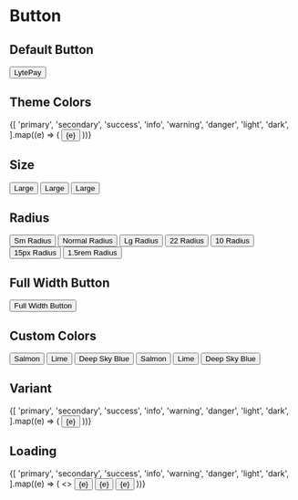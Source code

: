 
<Meta title="Actions/Button" />

# Button

## Default Button

<Canvas>
	<Story name="Default">
		<Button>LytePay</Button>
	</Story>
</Canvas>

## Theme Colors

<Canvas>
	<Story name="Colors">
		{[
			'primary',
			'secondary',
			'success',
			'info',
			'warning',
			'danger',
			'light',
			'dark',
		].map((e) => (
			<Button key={e} color={e}>
				{e}
			</Button>
		))}
	</Story>
</Canvas>

## Size

<Canvas>
	<Story name="Sizes">
		<Button size="sm">Large</Button>
		<Button>Large</Button>
		<Button size="lg">Large</Button>
	</Story>
</Canvas>

## Radius

<Canvas>
	<Story name="Radius">
		<Button radius="sm">Sm Radius</Button>
		<Button>Normal Radius</Button>
		<Button radius="lg">Lg Radius</Button>
		<Button radius={22}>22 Radius</Button>
		<Button radius={10}>10 Radius</Button>
		<Button radius="15px">15px Radius</Button>
		<Button radius="1.5rem">1.5rem Radius</Button>
	</Story>
</Canvas>

## Full Width Button

<Canvas>
	<Story name="Full Width">
		<Button size="lg" fullWidth>
			Full Width Button
		</Button>
	</Story>
</Canvas>

## Custom Colors

<Canvas>
	<Story name="Custom Colors">
		<Button color="rgb(250,128,114)">Salmon</Button>
		<Button color="#00FF00">Lime</Button>
		<Button color="#00BFFF">Deep Sky Blue</Button>
		<Button color="rgb(250,128,114)" variant="outline">
			Salmon
		</Button>
		<Button color="#00FF00" variant="outline">
			Lime
		</Button>
		<Button color="#00BFFF" variant="outline">
			Deep Sky Blue
		</Button>
	</Story>
</Canvas>

## Variant

<Canvas>
	<Story name="Variant">
		{[
			'primary',
			'secondary',
			'success',
			'info',
			'warning',
			'danger',
			'light',
			'dark',
		].map((e) => (
			<Button key={'outline-' + e} variant="outline" color={e}>
				{e}
			</Button>
		))}
	</Story>
</Canvas>

## Loading

<Canvas>
	<Story name="Loading">
		{[
			'primary',
			'secondary',
			'success',
			'info',
			'warning',
			'danger',
			'light',
			'dark',
		].map((e) => (
			<>
				<Button key={'outline-' + e} isLoading variant="outline" color={e}>
					{e}
				</Button>
				<Button key={e} isLoading color={e}>
					{e}
				</Button>
				<Button
					key={'outline-' + e}
					isLoading
					loaderPosition="right"
					variant="outline"
					color={e}
				>
					{e}
				</Button>
			</>
		))}
	</Story>
</Canvas>
